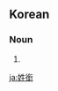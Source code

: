 ==Korean==
{{ko-hanjatab}}

===Noun===
{{ko-noun|hj|hangeul=성함}}

# {{hanja form of|성함|(honorific) [[name]]}}

[[ja:姓銜]]